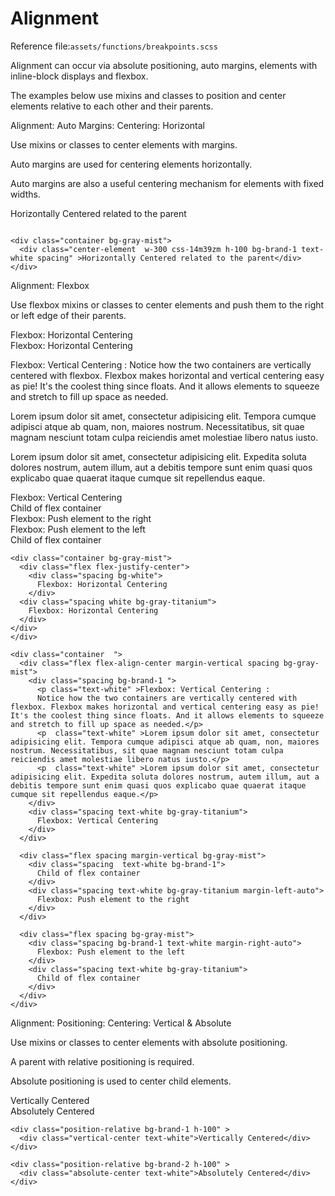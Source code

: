 
<Meta title="Globals/Alignment" />

<style>{`
  .subheading {
    --mediumdark: '#999999';
    font-weight: 900;
    font-size: 13px;
    color: #999;
    letter-Padding: 2px;
    line-height: 24px;
    text-transform: uppercase;
    margin-bottom: 12px;
    margin-top: 40px;
  }

  .link-list {
    display: grid;
    grid-template-columns: 1fr 1fr;
    grid-template-rows: 1fr;
    row-gap: 10px;
  }

  @media (min-width: 620px) {
    .link-list {
      row-gap: 20px;
      column-gap: 20px;
      grid-template-columns: 1fr 1fr;
    }
  }

  @media all and (-ms-high-contrast:none) {
  .link-list {
      display: -ms-grid;
      -ms-grid-columns: 1fr ;
      -ms-grid-rows: 1fr;
    }
  }

  .link-item {
    border: 1px solid #00000010;
    border-radius: 5px;
    transition: background 150ms ease-out, border 150ms ease-out, transform 150ms ease-out;
    color: #333333;
    display: flex;
    align-items: center;
  }

  .link-item:hover {
    border-color: #1EA7FD50;
     box-shadow: rgba(0, 0, 0, 0.08) 0 3px 10px 0;
  }

  .link-item:active {
    border-color: #1EA7FD;
    transform: translate3d(0, 0, 0);
  }

  
  .tip {
    display: inline-block;
    border-radius: 1em;
    font-size: 11px;
    line-height: 12px;
    font-weight: 700;
    background: #E7FDD8;
    color: #66BF3C;
    padding: 4px 12px;
    margin-right: 10px;
    vertical-align: top;
  }

  .tip-wrapper {
    font-size: 13px;
    line-height: 20px;
    margin-top: 40px;
    margin-bottom: 40px;
  }

  .tip-wrapper code {
    font-size: 12px;
    display: inline-block;
  }


  .section-spacing .section-spacing-item{
    font-size: 14px;
    color: #999;
    align-items:center;
  }

  .section-spacing.section-spacing--margin .section-spacing-item .spacing-box{
    border:dashed 1px gray;
  }

.w-300{
  width:300px;
}

.h-100{
  height:100px;
}

.h-200{
  height:200px;
}

`}</style>


# Alignment



<div className="tip-wrapper">
  <span className="tip">Reference file:</span><code>assets/functions/breakpoints.scss</code>
</div>

Alignment can occur via absolute positioning, auto margins, elements with inline-block displays and flexbox.

The examples below use mixins and classes to position and center elements relative to each other and their parents.

<div className="subheading">Alignment: Auto Margins: Centering: Horizontal</div>

Use mixins or classes to center elements with margins.

Auto margins are used for centering elements horizontally.

Auto margins are also a useful centering mechanism for elements with fixed widths.

<div className="container bg-gray-mist">
  <div className="center-element  w-300 css-14m39zm h-100 bg-brand-1 text-white spacing" >Horizontally Centered related to the parent</div>
</div>

```

<div class="container bg-gray-mist">
  <div class="center-element  w-300 css-14m39zm h-100 bg-brand-1 text-white spacing" >Horizontally Centered related to the parent</div>
</div>

```

<div className="subheading">Alignment: Flexbox</div>

Use flexbox mixins or classes to center elements and push them to the right or left edge of their parents.

<div className="container bg-gray-mist">
  <div class="flex flex-justify-center">
    <div class="spacing bg-white">
      Flexbox: Horizontal Centering
    </div>
  <div class="spacing white bg-gray-titanium">
    Flexbox: Horizontal Centering
  </div>    
</div>
</div>

<div className="container  ">
  <div className="flex flex-align-center margin-vertical spacing bg-gray-mist">
    <div className="spacing bg-brand-1 ">
      <p className="text-white" >Flexbox: Vertical Centering :
      Notice how the two containers are vertically centered with flexbox. Flexbox makes horizontal and vertical centering easy as pie! It's the coolest thing since floats. And it allows elements to squeeze and stretch to fill up space as needed.</p>
      <p  className="text-white" >Lorem ipsum dolor sit amet, consectetur adipisicing elit. Tempora cumque adipisci atque ab quam, non, maiores nostrum. Necessitatibus, sit quae magnam nesciunt totam culpa reiciendis amet molestiae libero natus iusto.</p>
      <p  className="text-white" >Lorem ipsum dolor sit amet, consectetur adipisicing elit. Expedita soluta dolores nostrum, autem illum, aut a debitis tempore sunt enim quasi quos explicabo quae quaerat itaque cumque sit repellendus eaque.</p>
    </div>
    <div className="spacing text-white bg-gray-titanium">
      Flexbox: Vertical Centering
    </div>
  </div>

  <div className="flex spacing margin-vertical bg-gray-mist">
    <div className="spacing  text-white bg-brand-1">
      Child of flex container
    </div>
    <div className="spacing text-white bg-gray-titanium margin-left-auto">
      Flexbox: Push element to the right
    </div>
  </div>

  <div className="flex spacing bg-gray-mist">
    <div className="spacing bg-brand-1 text-white margin-right-auto">
      Flexbox: Push element to the left
    </div>
    <div className="spacing text-white bg-gray-titanium">
      Child of flex container
    </div>
  </div>
</div>

```
<div class="container bg-gray-mist">
  <div class="flex flex-justify-center">
    <div class="spacing bg-white">
      Flexbox: Horizontal Centering
    </div>
  <div class="spacing white bg-gray-titanium">
    Flexbox: Horizontal Centering
  </div>    
</div>
</div>

<div class="container  ">
  <div class="flex flex-align-center margin-vertical spacing bg-gray-mist">
    <div class="spacing bg-brand-1 ">
      <p class="text-white" >Flexbox: Vertical Centering :
      Notice how the two containers are vertically centered with flexbox. Flexbox makes horizontal and vertical centering easy as pie! It's the coolest thing since floats. And it allows elements to squeeze and stretch to fill up space as needed.</p>
      <p  class="text-white" >Lorem ipsum dolor sit amet, consectetur adipisicing elit. Tempora cumque adipisci atque ab quam, non, maiores nostrum. Necessitatibus, sit quae magnam nesciunt totam culpa reiciendis amet molestiae libero natus iusto.</p>
      <p  class="text-white" >Lorem ipsum dolor sit amet, consectetur adipisicing elit. Expedita soluta dolores nostrum, autem illum, aut a debitis tempore sunt enim quasi quos explicabo quae quaerat itaque cumque sit repellendus eaque.</p>
    </div>
    <div class="spacing text-white bg-gray-titanium">
      Flexbox: Vertical Centering
    </div>
  </div>

  <div class="flex spacing margin-vertical bg-gray-mist">
    <div class="spacing  text-white bg-brand-1">
      Child of flex container
    </div>
    <div class="spacing text-white bg-gray-titanium margin-left-auto">
      Flexbox: Push element to the right
    </div>
  </div>

  <div class="flex spacing bg-gray-mist">
    <div class="spacing bg-brand-1 text-white margin-right-auto">
      Flexbox: Push element to the left
    </div>
    <div class="spacing text-white bg-gray-titanium">
      Child of flex container
    </div>
  </div>
</div>
```

<div className="subheading">Alignment: Positioning: Centering: Vertical & Absolute</div>

Use mixins or classes to center elements with absolute positioning.

A parent with relative positioning is required.

Absolute positioning is used to center child elements.

<div class="position-relative bg-brand-1 h-100" >
  <div class="vertical-center text-white">Vertically Centered</div>
</div>

<div class="position-relative bg-brand-2 h-100" >
  <div class="absolute-center text-white">Absolutely Centered</div>
</div>

```
<div class="position-relative bg-brand-1 h-100" >
  <div class="vertical-center text-white">Vertically Centered</div>
</div>

<div class="position-relative bg-brand-2 h-100" >
  <div class="absolute-center text-white">Absolutely Centered</div>
</div>
```